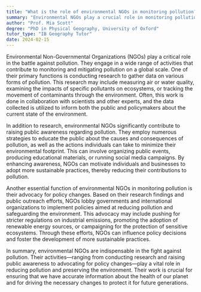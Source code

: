 ```yaml
---
title: "What is the role of environmental NGOs in monitoring pollution?"
summary: "Environmental NGOs play a crucial role in monitoring pollution by conducting research, raising awareness, and advocating for policy changes."
author: "Prof. Mia Scott"
degree: "PhD in Physical Geography, University of Oxford"
tutor_type: "IB Geography Tutor"
date: 2024-02-15
---
```


Environmental Non-Governmental Organizations (NGOs) play a critical role in the battle against pollution. They engage in a wide range of activities that contribute to monitoring and mitigating pollution on a global scale. One of their primary functions is conducting research to gather data on various forms of pollution. This research may include measuring air or water quality, examining the impacts of specific pollutants on ecosystems, or tracking the movement of contaminants through the environment. Often, this work is done in collaboration with scientists and other experts, and the data collected is utilized to inform both the public and policymakers about the current state of the environment.

In addition to research, environmental NGOs significantly contribute to raising public awareness regarding pollution. They employ numerous strategies to educate the public about the causes and consequences of pollution, as well as the actions individuals can take to minimize their environmental footprint. This can involve organizing public events, producing educational materials, or running social media campaigns. By enhancing awareness, NGOs can motivate individuals and businesses to adopt more sustainable practices, thereby reducing their contributions to pollution.

Another essential function of environmental NGOs in monitoring pollution is their advocacy for policy changes. Based on their research findings and public outreach efforts, NGOs lobby governments and international organizations to implement policies aimed at reducing pollution and safeguarding the environment. This advocacy may include pushing for stricter regulations on industrial emissions, promoting the adoption of renewable energy sources, or campaigning for the protection of sensitive ecosystems. Through these efforts, NGOs can influence policy decisions and foster the development of more sustainable practices.

In summary, environmental NGOs are indispensable in the fight against pollution. Their activities—ranging from conducting research and raising public awareness to advocating for policy changes—play a vital role in reducing pollution and preserving the environment. Their work is crucial for ensuring that we have accurate information about the health of our planet and for driving the necessary changes to protect it for future generations.
    